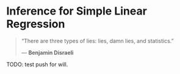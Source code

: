 # Inference for Simple Linear Regression

> "There are three types of lies: lies, damn lies, and statistics."
>
> --- **Benjamin Disraeli**

TODO: test push for will.